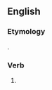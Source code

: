 ==English==

===Etymology===
{{suffix|hug|est|lang=en}}.

===Verb===
{{head|en|verb form}}

# {{en-archaic second-person singular of|hug|lang=en}}